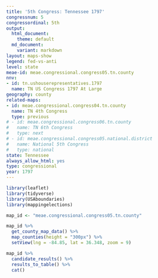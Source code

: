 ```yaml
---
title: '5th Congress: Tennessee 1797'
congressnum: 5
congressordinal: 5th
output:
  html_document:
    theme: default
  md_document:
    variant: markdown
layout: maps-show
legend: fed-vs-anti
level: state
meae-id: meae.congressional.congress05.tn.county
nnv:
- id: tn.ushouserepresentatives.1797
  name: TN US Congress 1797 At Large
geography: county
related-maps:
- id: meae.congressional.congress04.tn.county
  name: TN 4th Congress
  type: previous
# - id: meae.congressional.congress06.tn.county
#   name: TN 6th Congress
#   type: next
# - id: meae.congressional.congress05.national.district
#   name: National 5th Congress
#   type: national
state: Tennessee
always_allow_html: yes
type: congressional
year: 1797
---
```


```r
library(leaflet)
library(tidyverse)
library(USAboundaries)
library(mappingelections)

map_id <- "meae.congressional.congress05.tn.county"
```

<div class="map">

```r
map_id %>%
  get_county_map_data() %>%
  map_counties(height = "300px") %>% 
  setView(lng = -84.85, lat = 36.348, zoom = 9)
```

</div>

<div class="results-table">

```r
map_id %>%
  candidate_results() %>%
  results_to_table() %>%
  cat()
```

</div>
